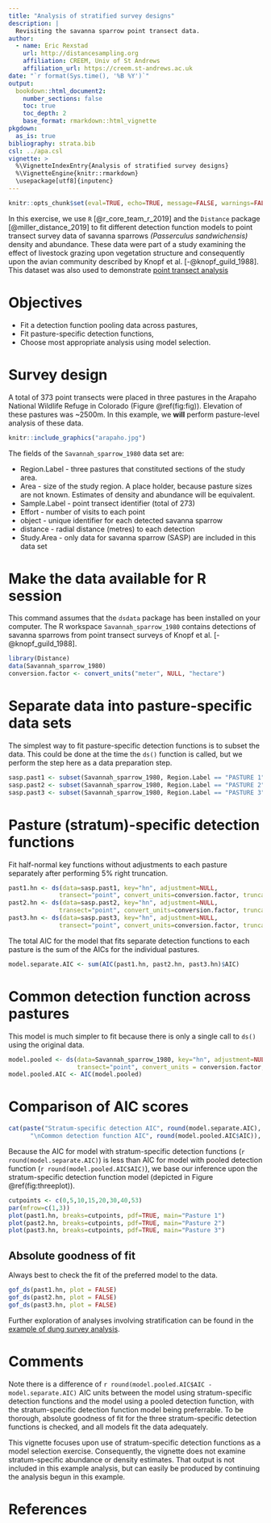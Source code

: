 ```yaml
---
title: "Analysis of stratified survey designs"
description: |
  Revisiting the savanna sparrow point transect data.
author:
  - name: Eric Rexstad 
    url: http://distancesampling.org
    affiliation: CREEM, Univ of St Andrews
    affiliation_url: https://creem.st-andrews.ac.uk
date: "`r format(Sys.time(), '%B %Y')`"
output: 
  bookdown::html_document2:
    number_sections: false
    toc: true
    toc_depth: 2
    base_format: rmarkdown::html_vignette
pkgdown:
  as_is: true   
bibliography: strata.bib
csl: ../apa.csl
vignette: >
  %\VignetteIndexEntry{Analysis of stratified survey designs}
  %\VignetteEngine{knitr::rmarkdown}
  \usepackage[utf8]{inputenc}
---
```


```r
knitr::opts_chunk$set(eval=TRUE, echo=TRUE, message=FALSE, warnings=FALSE)
```

In this exercise, we use `R` [@r_core_team_r_2019] and the `Distance` package [@miller_distance_2019] to fit different detection function models to point transect survey data of savanna sparrows *(Passerculus sandwichensis)* density and abundance.  These data were part of a study examining the effect of livestock grazing upon vegetation structure and consequently upon the avian community described by Knopf et al. [-@knopf_guild_1988].  This dataset was also used to demonstrate [point transect analysis](https://examples.distancesampling.org/Distance-points/pointtransects-distill.html)

# Objectives

- Fit a detection function pooling data across pastures,
- Fit pasture-specific detection functions,
- Choose most appropriate analysis using model selection.

# Survey design

A total of 373 point transects were placed in three pastures in the Arapaho National Wildlife Refuge in Colorado (Figure \@ref(fig:fig)).  Elevation of these pastures was ~2500m.  In this example, we **will** perform pasture-level analysis of these data.

```r
knitr::include_graphics("arapaho.jpg")
```


The fields of the `Savannah_sparrow_1980` data set are:

+ Region.Label - three pastures that constituted sections of the study area.  
+ Area - size of the study region. A place holder, because pasture sizes are not known.  Estimates of density and abundance will be equivalent. 
+ Sample.Label - point transect identifier (total of 273)
+ Effort - number of visits to each point
+ object - unique identifier for each detected savanna sparrow
+ distance - radial distance (metres) to each detection
+ Study.Area - only data for savanna sparrow (SASP) are included in this data set

# Make the data available for R session

This command assumes that the `dsdata` package has been installed on your computer. The R workspace `Savannah_sparrow_1980` contains detections of savanna sparrows from point transect surveys of Knopf et al. [-@knopf_guild_1988].

```r
library(Distance)
data(Savannah_sparrow_1980)
conversion.factor <- convert_units("meter", NULL, "hectare")
```


# Separate data into pasture-specific data sets

The simplest way to fit pasture-specific detection functions is to subset the data.  This could be done at the time the `ds()` function is called, but we perform the step here as a data preparation step.

```r
sasp.past1 <- subset(Savannah_sparrow_1980, Region.Label == "PASTURE 1")
sasp.past2 <- subset(Savannah_sparrow_1980, Region.Label == "PASTURE 2")
sasp.past3 <- subset(Savannah_sparrow_1980, Region.Label == "PASTURE 3")
```

# Pasture (stratum)-specific detection functions

Fit half-normal  key functions without adjustments to each pasture separately after performing 5\% right truncation.

```r
past1.hn <- ds(data=sasp.past1, key="hn", adjustment=NULL,
              transect="point", convert_units=conversion.factor, truncation="5%")
past2.hn <- ds(data=sasp.past2, key="hn", adjustment=NULL,
              transect="point", convert_units=conversion.factor, truncation="5%")
past3.hn <- ds(data=sasp.past3, key="hn", adjustment=NULL,
              transect="point", convert_units=conversion.factor, truncation="5%")
```

The total AIC for the model that fits separate detection functions to each pasture is the sum of the AICs for the individual pastures.

```r
model.separate.AIC <- sum(AIC(past1.hn, past2.hn, past3.hn)$AIC) 
```

#  Common detection function across pastures

This model is much simpler to fit because there is only a single call to `ds()` using the original data.

```r
model.pooled <- ds(data=Savannah_sparrow_1980, key="hn", adjustment=NULL,
                   transect="point", convert_units = conversion.factor, truncation = "5%")
model.pooled.AIC <- AIC(model.pooled)
```

# Comparison of AIC scores

```r
cat(paste("Stratum-specific detection AIC", round(model.separate.AIC),
      "\nCommon detection function AIC", round(model.pooled.AIC$AIC)), sep=" ")
```

Because the AIC for model with stratum-specific detection functions (`r round(model.separate.AIC)`) is less than AIC for model with pooled detection function (`r round(model.pooled.AIC$AIC)`), we base our inference upon the stratum-specific detection function model (depicted in Figure \@ref(fig:threeplot)).

```r
cutpoints <- c(0,5,10,15,20,30,40,53)
par(mfrow=c(1,3))
plot(past1.hn, breaks=cutpoints, pdf=TRUE, main="Pasture 1")
plot(past2.hn, breaks=cutpoints, pdf=TRUE, main="Pasture 2")
plot(past3.hn, breaks=cutpoints, pdf=TRUE, main="Pasture 3")
```


## Absolute goodness of fit

Always best to check the fit of the preferred model to the data.

```r
gof_ds(past1.hn, plot = FALSE)
gof_ds(past2.hn, plot = FALSE)
gof_ds(past3.hn, plot = FALSE)
```

Further exploration of analyses involving stratification can be found in the [example of dung survey analysis](https://examples.distancesampling.org/Distance-mult/multipliers-distill.html).

# Comments

Note there is a difference of `r round(model.pooled.AIC$AIC - model.separate.AIC)` AIC units between the model using stratum-specific detection functions and the model using a pooled detection function, with the stratum-specific detection function model being preferrable.  To be thorough, absolute goodness of fit for the three stratum-specific detection functions is checked, and all models fit the data adequately.

This vignette focuses upon use of stratum-specific detection functions as a model selection exercise.  Consequently, the vignette does not examine stratum-specific abundance or density estimates.  That output is not included in this example analysis, but can easily be produced by continuing the analysis begun in this example.

# References